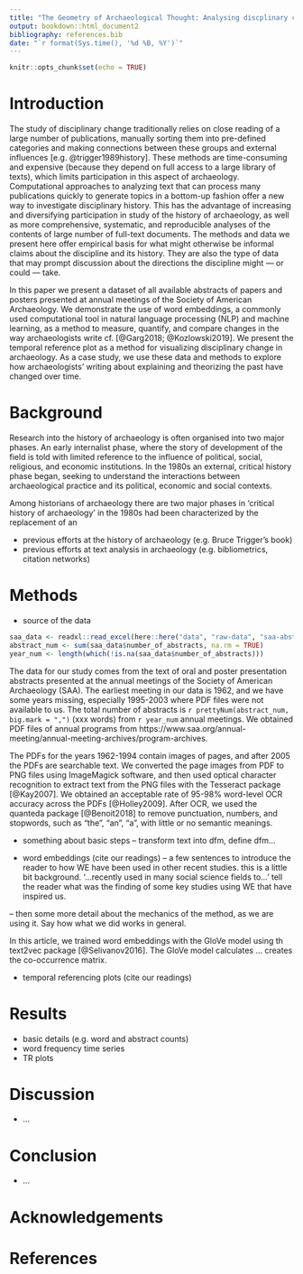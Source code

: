 ```yaml
---
title: "The Geometry of Archaeological Thought: Analysing discplinary change using word embeddings from conference abstracts"
output: bookdown::html_document2
bibliography: references.bib
date: "`r format(Sys.time(), '%d %B, %Y')`"
---
```


```r
knitr::opts_chunk$set(echo = TRUE)
```


# Introduction

The study of disciplinary change traditionally relies on close reading of a large number of publications, manually sorting them into pre-defined categories and making connections between these groups and external influences [e.g. @trigger1989history]. These methods are time-consuming and expensive (because they depend on full access to a large library of texts), which limits participation in this aspect of archaeology. Computational approaches to analyzing text that can process many publications quickly to generate topics in a bottom-up fashion offer a new way to investigate disciplinary history. This has the advantage of increasing and diversifying participation in study of the history of archaeology, as well as  more comprehensive, systematic, and reproducible analyses of the contents of large number of full-text documents. The methods and data we present here offer empirical basis for what might otherwise be informal claims about the discipline and its history. They are also the type of data that may prompt discussion about the directions the discipline might — or could — take.

In this paper we present a dataset of all available abstracts of papers and posters presented at annual meetings of the Society of American Archaeology. We demonstrate the use of word embeddings, a commonly used computational tool in natural language processing (NLP) and machine learning, as a method to measure, quantify, and compare changes in the way archaeologists write cf. [@Garg2018; @Kozlowski2019]. We present the temporal reference plot as a method for visualizing disciplinary change in archaeology. As a case study, we use these data and methods to explore how archaeologists' writing about explaining and theorizing the past have changed over time.

# Background

Research into the history of archaeology is often organised into two major phases. An early internalist phase, where the story of development of the field is told with limited reference to the influence of political, social, religious, and economic institutions. In the 1980s an external, critical history phase began, seeking to understand the interactions between archaeological practice and its political, economic and social contexts.

Among historians of archaeology there are two major phases in  ‘critical history of archaeology’ in the 1980s had been characterized by the replacement of an 

- previous efforts at the history of archaeology (e.g. Bruce Trigger's book)
- previous efforts at text analysis in archaeology (e.g. bibliometrics, citation networks)

# Methods

- source of the data

```r
saa_data <- readxl::read_excel(here::here("data", "raw-data", "saa-abstracts-tally.xlsx"))
abstract_num <- sum(saa_data$number_of_abstracts, na.rm = TRUE)
year_num <- length(which(!is.na(saa_data$number_of_abstracts)))
```


The data for our study comes from the text of oral and poster presentation abstracts presented at the annual meetings of the Society of American Archaeology (SAA). The earliest meeting in our data is 1962, and we have some years missing, especially 1995-2003 where PDF files were not available to us. The total number of abstracts is `r prettyNum(abstract_num, big.mark = ",")` (xxx words) from `r year_num` annual meetings. We obtained PDF files of annual programs from https://www.saa.org/annual-meeting/annual-meeting-archives/program-archives. 

The PDFs for the years 1962-1994 contain images of pages, and after 2005 the PDFs are searchable text. We converted the page images from PDF to PNG files using ImageMagick software, and then used optical character recognition to extract text from the PNG files with the Tesseract package [@Kay2007]. We obtained an acceptable rate of 95-98% word-level OCR accuracy across the PDFs [@Holley2009]. After OCR, we used the quanteda package  [@Benoit2018] to remove punctuation, numbers, and stopwords, such as "the", "an", "a", with little or no semantic meanings. 

- something about basic steps
-- transform text into dfm, define dfm... 

- word embeddings (cite our readings)
-- a few sentences to introduce the reader to how WE have been used in other recent studies. this is a little bit background. '...recently used in many social science fields to...' tell the reader what was the finding of some key studies using WE that have inspired us. 

<!-- There are two major word-level pretrained word embeddings, Word2Vec and Glove according to different methods used for training [@Rong2014; @Pennington2014]. --> 

-- then some more detail about the mechanics of the method, as we are using it. Say how what we did works in general. 

In this article, we trained word embeddings with the GloVe model using th text2vec package [@Selivanov2016]. The GloVe model calculates ... creates the co-occurrence matrix. 

- temporal referencing plots (cite our readings)

# Results

- basic details (e.g. word and abstract counts)
- word frequency time series
- TR plots

# Discussion

- ...

# Conclusion

- ...

# Acknowledgements

# References 

<!--- use the bib file --> 



